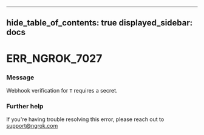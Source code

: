 

---
hide_table_of_contents: true
displayed_sidebar: docs
---


# ERR_NGROK_7027

### Message
Webhook verification for `T` requires a secret.

<ErrorDetails error="err_ngrok_7027" />



### Further help
If you're having trouble resolving this error, please reach out to [support@ngrok.com](mailto:support@ngrok.com?subject=Help%20with%20ERR_NGROK_7027)

